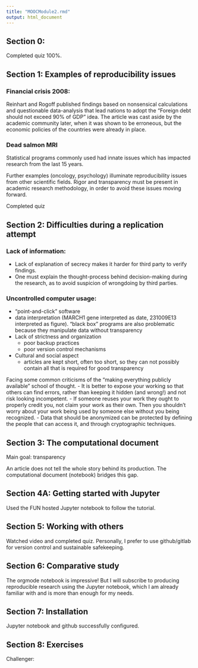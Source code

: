 ```yaml
---
title: "MOOCModule2.rmd"
output: html_document
---
```

## Section 0:
Completed quiz 100%.

## Section 1: Examples of reproducibility issues

### Financial crisis 2008:
Reinhart and Rogoff published findings based on nonsensical calculations and questionable data-analysis that lead nations to adopt the "Foreign debt should not exceed 90% of GDP" idea. The article was cast aside by the academic community later, when it was shown to be erroneous, but the economic policies of the countries were already in place.

### Dead salmon MRI
Statistical programs commonly used had innate issues which has impacted research from the last 15 years.

Further examples (oncology, psychology) illuminate reproducibility issues from other scientific fields. Rigor and transparency must be present in academic research methodology, in order to avoid these issues moving forward.

Completed quiz

## Section 2: Difficulties during a replication attempt

### Lack of information:
- Lack of explanation of secrecy makes it harder for third party to verify findings.
- One must explain the thought-process behind decision-making during the research, as to avoid suspicion of wrongdoing by third parties.

### Uncontrolled computer usage:
- "point-and-click" software
- data interpretation (MARCH1 gene interpreted as date, 231009E13 interpreted as figure). "black box" programs are also problematic because they manipulate data without transparency
- Lack of strictness and organization
  - poor backup practices
  - poor version control mechanisms
- Cultural and social aspect
  - articles are kept short, often too short, so they can not possibly contain all that is required for good transparency

Facing some common criticisms of the "making everything publicly available" school of thought.
- It is better to expose your working so that others can find errors, rather than keeping it hidden (and wrong!) and not risk looking incompetent.
- If someone reuses your work they ought to properly credit you, not claim your work as their own. Then you shouldn't worry about your work being used by someone else without you being recognized.
- Data that should be anonymized can be protected by defining the people that can access it, and through cryptographic techniques.

## Section 3: The computational document
Main goal: transparency

An article does not tell the whole story behind its production. The computational document (notebook) bridges this gap.

## Section 4A: Getting started with Jupyter

Used the FUN hosted Jupyter notebook to follow the tutorial.

## Section 5: Working with others

Watched video and completed quiz. Personally, I prefer to use github/gitlab for version control and sustainable safekeeping.

## Section 6: Comparative study

The orgmode notebook is impressive! But I will subscribe to producing reproducible research using the Jupyter notebook, which I am already familiar with and is more than enough for my needs.

## Section 7: Installation
Jupyter notebook and github successfully configured.

## Section 8: Exercises

Challenger:




